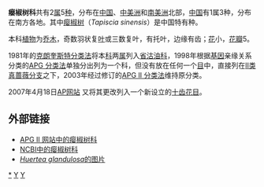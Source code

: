 {{Automatic taxobox
| taxon = Tapisciaceae
| authority = [[Armen_Takhtajan|Takht.]], 1987
| subdivision_ranks = [[属|属]]
| subdivision = 
* [[腺椒树属|腺椒树属]]  ''Huertea'' Ruíz & Pavón 
* [[瘿椒树属|瘿椒树属]]  ''Tapiscia'' Oliver
}}

'''瘿椒树科'''共有2[[属|属]]5[[种|种]]，分布在[[中国|中国]]、[[中美洲|中美洲]]和[[南美洲|南美洲]]北部，[[中国|中国]]有1属3种，分布在南方各地。其中[[瘿椒树|瘿椒树]]（''Tapiscia sinensis''）是中国特有种。

本科[[植物|植物]]为[[乔木|乔木]]，奇数羽状复[[叶|叶]]或三数复叶，有托叶，边缘有齿；[[花|花]]小，[[花瓣|花瓣]]5。

1981年的[[克朗奎斯特分类法|克朗奎斯特分类法]]将本[[科|科]]两[[属|属]]列入[[省沽油科|省沽油科]]，1998年根据[[基因|基因]]亲缘关系分类的[[APG_分类法|APG 分类法]]单独分出列为一个科，但没有放在任何一个[[目_(生物)|目]]中，直接列在[[II类真蔷薇分支|II类真蔷薇分支]]之下，2003年经过修订的[[APG_II_分类法|APG II 分类法]]维持原分类。

2007年4月18日[http://www.mobot.org/MOBOT/Research/APweb/welcome.html AP网站] {{Wayback|url=http://www.mobot.org/MOBOT/Research/APweb/welcome.html |date=20100206221914 }}又将其更改列入一个新设立的[[十齿花目|十齿花目]]。

==外部链接==
* [http://www.mobot.org/MOBOT/Research/APWeb/orders/Huertealesweb.htm#Tapisciaceae APG II 网站中的瘿椒树科] {{WebCite|url=https://www.webcitation.org/6BCi41Hq5?url=http://www.mobot.org/MOBOT/Research/APweb/orders/huertealesweb.htm#Tapisciaceae |date=20121006051246 |dateformat=iso }}
* [http://www.ncbi.nlm.nih.gov/Taxonomy/Browser/wwwtax.cgi?lin=s&p=has_linkout&id=179839   NCBI中的瘿椒树科]
* [http://www.illustratedgarden.org/mobot/rarebooks/page.asp?relation=QK253R98317981802V3&identifier=0155  ''Huertea glandulosa''的图片] {{Wayback|url=http://www.illustratedgarden.org/mobot/rarebooks/page.asp?relation=QK253R98317981802V3&identifier=0155 |date=20070927195039 }}
{{Taxonbar|from=Q132794}}

[[Category:瘿椒树科|*]]
[[Category:植物科名|Y]]
[[Category:1987年描述的分类群|Y]]